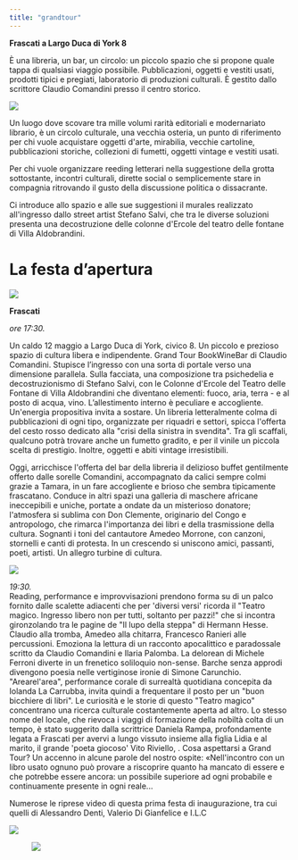 ```yaml
---
title: "grandtour"
---
```


**Frascati a Largo Duca di York 8**

È una libreria, un bar, un circolo: un piccolo spazio che si propone
quale tappa di qualsiasi viaggio possibile. Pubblicazioni, oggetti e
vestiti usati, prodotti tipici e pregiati, laboratorio di produzioni
culturali.
È gestito dallo scrittore Claudio Comandini presso il centro storico.

![](images/shop/outside.jpg)

Un luogo dove scovare tra mille volumi rarità editoriali e modernariato librario, è un circolo culturale, una vecchia osteria, un punto di riferimento per chi vuole acquistare oggetti d\'arte, mirabilia, vecchie
cartoline, pubblicazioni storiche, collezioni di fumetti, oggetti
vintage e vestiti usati.

Per chi vuole organizzare reeding letterari nella suggestione della
grotta sottostante, incontri culturali, dirette social o semplicemente
stare in compagnia ritrovando il gusto della discussione politica o
dissacrante.

Ci introduce allo spazio e alle sue suggestioni il murales realizzato
all\'ingresso dallo street artist Stefano Salvi, che tra le diverse
soluzioni presenta una decostruzione delle colonne d\'Ercole del teatro
delle fontane di Villa Aldobrandini.

# La festa d'apertura

![](images/shop/inside.jpg)

**Frascati**

*ore 17:30.*

Un caldo 12 maggio a Largo Duca di York, civico 8. Un
piccolo e prezioso spazio di cultura libera e indipendente. Grand Tour
BookWineBar di Claudio Comandini.
Stupisce l'ingresso con una sorta di portale verso una dimensione
parallela. Sulla facciata, una composizione tra psichedelia e
decostruzionismo di Stefano Salvi, con le Colonne d\'Ercole del Teatro
delle Fontane di Villa Aldobrandini che diventano elementi: fuoco, aria,
terra - e al posto di acqua, vino. L'allestimento interno è peculiare e
accogliente. Un\'energia propositiva invita a sostare.
Un libreria letteralmente colma di pubblicazioni di ogni tipo,
organizzate per riquadri e settori, spicca l\'offerta del cesto rosso
dedicato alla \"crisi della sinistra in svendita\". Tra gli scaffali,
qualcuno potrà trovare anche un fumetto gradito, e per il vinile un
piccola scelta di prestigio. Inoltre, oggetti e abiti vintage
irresistibili.

Oggi, arricchisce l\'offerta del bar della libreria il delizioso buffet
gentilmente offerto dalle sorelle Comandini, accompagnato da calici
sempre colmi grazie a Tamara, in un fare accogliente e brioso che sembra
tipicamente frascatano. Conduce in altri spazi una galleria di maschere
africane ineccepibili e uniche, portate a ondate da un misterioso
donatore; l\'atmosfera si sublima con Don Clemente, originario del Congo e antropologo, che rimarca l\'importanza dei libri e della trasmissione
della cultura. Sognanti i toni del cantautore Amedeo Morrone, con
canzoni, stornelli e canti di protesta.
In un crescendo si uniscono amici, passanti, poeti, artisti. Un allegro
turbine di cultura.

![](images/shop/libreria01.jpg)

*19:30.*\
Reading, performance e improvvisazioni prendono forma su di un palco
fornito dalle scalette adiacenti che per \'diversi versi\' ricorda il
\"Teatro magico. Ingresso libero non per tutti, soltanto per pazzi!\" che
si incontra gironzolando tra le pagine de \"Il lupo della steppa\" di
Hermann Hesse. Claudio alla tromba, Amedeo alla chitarra, Francesco
Ranieri alle percussioni. Emoziona la lettura di un racconto
apocalittico e paradossale scritto da Claudio Comandini e Ilaria
Palomba. La delorean di Michele Ferroni diverte in un frenetico
soliloquio non-sense. Barche senza approdi divengono poesia nelle
vertiginose ironie di Simone Carunchio. \"Arearel\'area\", performance
corale di surrealtà quotidiana concepita da Iolanda La Carrubba, invita
quindi a frequentare il posto per un \"buon bicchiere di libri\".
Le curiosità e le storie di questo \"Teatro magico\" concentrano una
ricerca culturale costantemente aperta ad altro. Lo stesso nome del
locale, che rievoca i viaggi di formazione della nobiltà colta di un
tempo, è stato suggerito dalla scrittrice Daniela Rampa, profondamente
legata a Frascati per avervi a lungo vissuto insieme alla figlia Lidia e
al marito, il grande \'poeta giocoso\' Vito Riviello, .
Cosa aspettarsi a Grand Tour? Un accenno in alcune parole del nostro
ospite: «Nell\'incontro con un libro usato ognuno può provare a
riscoprire quanto ha mancato di essere e che potrebbe essere ancora: un
possibile superiore ad ogni probabile e continuamente presente in ogni
reale\...

Numerose le riprese video di questa prima festa di inaugurazione, tra
cui quelli di Alessandro Denti, Valerio Di Gianfelice e I.L.C

![](images/shop/libreria03.jpg)

![![](images/shop/libreria05.jpg)](images/shop/libreria04.jpg)
